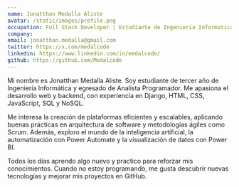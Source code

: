 ```yaml
---
name: Jonatthan Medalla Aliste
avatar: /static/images/profile.png
occupation: Full Stack Developer | Estudiante de Ingenieria Informatica | Tecnico en Telecomunicaciones
company:
email: jonatthan.medalla@gmail.com
twitter: https://x.com/medalcode
linkedin: https://www.linkedin.com/in/medalcode/
github: https://github.com/Medalcode
---
```


Mi nombre es Jonatthan Medalla Aliste. Soy estudiante de tercer año de Ingeniería Informática y egresado de Analista Programador. Me apasiona el desarrollo web y backend, con experiencia en Django, HTML, CSS, JavaScript, SQL y NoSQL.

Me interesa la creación de plataformas eficientes y escalables, aplicando buenas prácticas en arquitectura de software y metodologías ágiles como Scrum. Además, exploro el mundo de la inteligencia artificial, la automatización con Power Automate y la visualización de datos con Power BI.

Todos los días aprendo algo nuevo y practico para reforzar mis conocimientos. Cuando no estoy programando, me gusta descubrir nuevas tecnologías y mejorar mis proyectos en GitHub.

